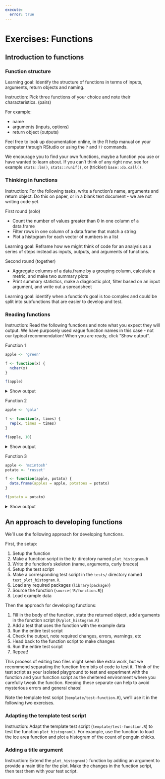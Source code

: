 ```yaml
---
execute: 
  error: true
---
```


# Exercises: Functions 

## Introduction to functions 

### Function structure 

Learning goal: Identify the structure of functions in terms of inputs, arguments, return objects and naming. 

Instruction: Pick three functions of your choice and note their characteristics. (pairs)

For example:

- name
- arguments (inputs, options)
- return object (outputs)

Feel free to look up documentation online, in the R help manual on your computer through RStudio or using the `?` and `??` commands. 

We encourage you to find your own functions, maybe a function you use or have wanted to learn about. If you can't think of any right now, see for example `stats::lm()`, `stats::runif()`, or (trickier) `base::do.call()`.


### Thinking in functions 

Instruction: For the following tasks, write a function's name, arguments and return object. Do this on paper, or in a blank text document - we are not writing code yet. 

First round (solo)

- Count the number of values greater than 0 in one column of a data.frame
- Filter rows in one column of a data.frame that match a string
- Plot a histogram for each vector of numbers in a list

Learning goal: Reframe how we might think of code for an analysis as a series of steps instead as inputs, outputs, and arguments of functions. 

Second round (together)

- Aggregate columns of a data.frame by a grouping column, calculate a metric, and make two summary plots
- Print summary statistics, make a diagnostic plot, filter based on an input argument, and write out a spreadsheet

Learning goal: identify when a function's goal is too complex and could be split into subfunctions that are easier to develop and test. 


### Reading functions

Instruction: Read the following functions and note what you expect they will 
output. We have purposely used vague function names in this case - not our 
typical recommendation! When you are ready, click "Show output". 


Function 1
```r
apple <- 'green'

f <- function(x) {
  nchar(x)
}

f(apple)
```

<details>
<summary>Show output</summary>
```r
apple <- 'green'

f <- function(x) {
  nchar(x)
}

f(apple)
```
</details>


Function 2
```r
apple <- 'gala'

f <- function(x, times) {
  rep(x, times = times)
}

f(apple, 10)
```

<details>
<summary>Show output</summary>
```r
apple <- 'gala'

f <- function(x, times) {
  rep(x, times = times)
}

f(apple, 10)
```
</details>


Function 3

```r
apple <- 'mcintosh'
potato <- 'russet'

f <- function(apple, potato) {
  data.frame(apples = apple, potatoes = potato)
}

f(potato = potato)
```

<details>
<summary>Show output</summary>
```r
apple <- 'mcintosh'
potato <- 'russet'

f <- function(apple, potato) {
  data.frame(apples = apple, potatoes = potato)
}

f(potato = potato)
```
</details>


## An approach to developing functions

We'll use the following approach for developing functions. 

First, the setup:

1. Setup the function
  1. Make a function script in the `R/` directory named `plot_histogram.R`
  1. Write the function's skeleton (name, arguments, curly braces)
1. Setup the test script
  1. Make a corresponding test script in the `tests/` directory named `test_plot_histogram.R`. 
  1. Load any required packages (`library(package)`)
  1. Source the function (`source('R/function.R`))
  1. Load example data

Then the approach for developing functions:

1. Fill in the body of the function, state the returned object, add arguments in the function script (`R/plot_histogram.R`)
1. Add a test that uses the function with the example data
1. Run the entire test script
1. Check the output, note required changes, errors, warnings, etc
1. Head back to the function script to make changes
1. Run the entire test script
1. Repeat!

This process of editing two files might seem like extra work, but we recommend separating the function from bits of code to test it. Think of the test script as your isolated playground to test and experiment with the function and your function script as the sheltered environment where you carefully tweak the function. Keeping these separate can help to avoid mysterious errors and general chaos!

Note the template test script (`template/test-function.R`), we'll use it in the following two exercises. 

### Adapting the template test script

Instruction: Adapt the template test script (`template/test-function.R`) to test the function `plot_histogram()`. For example, use the function to load the ice area function and plot a histogram of the count of penguin chicks. 

### Adding a title argument

Instruction: Extend the `plot_histogram()` function by adding an argument to provide a main title for the plot. Make the changes in the function script, then test them with your test script. 
